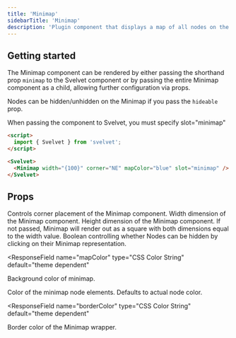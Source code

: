 ```yaml
---
title: 'Minimap'
sidebarTitle: 'Minimap'
description: 'Plugin component that displays a map of all nodes on the canvas'
---
```


## Getting started

The Minimap component can be rendered by either passing the shorthand prop `minimap` to the Svelvet component or by passing the entire Minimap component as a child, allowing further configuration via props.

Nodes can be hidden/unhidden on the Minimap if you pass the `hideable` prop.

<Note>
  When passing the component to Svelvet, you must specify slot="minimap"
</Note>

```HTML App.svelte
<script>
  import { Svelvet } from 'svelvet';
</script>

<Svelvet>
  <Minimap width="{100}" corner="NE" mapColor="blue" slot="minimap" />
</Svelvet>
```

## Props

<ResponseField name="corner" type="enum" options="NW | SW" default="SE">
  Controls corner placement of the Minimap component.
</ResponseField>

<ResponseField name="width" type="number" default="100">
  Width dimension of the Minimap component.
</ResponseField>

<ResponseField name="height" type="number" default="0">
  Height dimension of the Minimap component. If not passed, Minimap will render
  out as a square with both dimensions equal to the width value.
</ResponseField>

<ResponseField name="hideable" type="boolean" default="false">
  Boolean controlling whether Nodes can be hidden by clicking on their Minimap
  representation.
</ResponseField>

<ResponseField
  name="mapColor"
  type="CSS Color String"
  default="theme dependent"
>
  Background color of minimap.
</ResponseField>

<ResponseField name="nodeColor" type="CSS Color String" default="Node Color">
  Color of the minimap node elements. Defaults to actual node color.
</ResponseField>

<ResponseField
  name="borderColor"
  type="CSS Color String"
  default="theme dependent"
>
  Border color of the Minimap wrapper.
</ResponseField>

